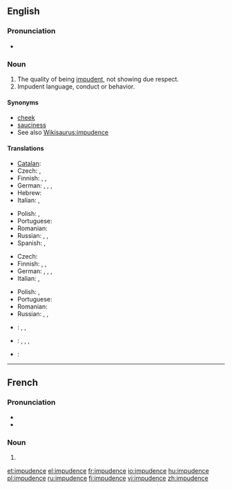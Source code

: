 ==English==

===Pronunciation===
* {{audio-IPA|en-us-impudent.ogg|/ˈɪmpjədəns/ (US)}}

===Noun===
{{en-noun|-}}

# The quality of being [[impudent]], not showing due respect.
# Impudent language, conduct or behavior.

====Synonyms====
* [[cheek]]
* [[sauciness]]
* See also [[Wikisaurus:impudence]]

====Translations====
{{trans-top|quality of being impudent}}
* [[Catalan]]: {{t|ca|impudència|f}}
* Czech: {{t-|cs|drzost|f}},  {{t-|cs|nestydatost|f}}
* Finnish: {{t-|fi|röyhkeys}}, {{t|fi|häpeämättömyys}}, {{t|fi|julkeus}}
* German: {{t-|de|Flegelei|f}}, {{t+|de|Frechheit|f}}, {{t+|de|Unverschämtheit|f}}, {{t-|de|Vermessenheit|f}}
* Hebrew: {{t|he|עזות-מצח|f|tr=azút-métzakh}}
* Italian: {{t-|it|impudenza|f}},  {{t+|it|sfrontatezza|f}}
{{trans-mid}}
* Polish: {{t+|pl|bezczelność|f}}, {{t-|pl|zuchwalstwo|n}}
* Portuguese: {{t|pt|imprudência|f}}
* Romanian: {{t-|ro|obrăznicie|f}}
* Russian: {{t+|ru|наглость|f}}, {{t+|ru|дерзость|f}}, {{t+|ru|нахальство|n}}
* Spanish: {{t|es|impudencia|f}}, {{t|es|descaro|m}}
{{trans-bottom}}

{{trans-top|impudent language, conduct or behavior}}
* Czech: {{t-|cs|drzost|f}}
* Finnish: {{t-|fi|röyhkeys}}, {{t|fi|häpeämättömyys}}, {{t|fi|julkeus}}
* German: {{t-|de|Flegelei|f}}, {{t+|de|Frechheit|f}}, {{t+|de|Unverschämtheit|f}}, {{t-|de|Vermessenheit|f}}
* Italian: {{t-|it|impudenza|f}},  {{t+|it|sfrontatezza|f}}
{{trans-mid}}
* Polish: {{t+|pl|bezczelność|f}}, {{t-|pl|zuchwalstwo|n}}
* Portuguese: {{t|pt|imprudência|f}}
* Romanian: {{t-|ro|obrăznicie|f}}
* Russian: {{t|ru|наглость|f}}, {{t|ru|дерзость|f}}, {{t|ru|нахальство|n}}
{{trans-bottom}}

{{checktrans-top}}
* {{ttbc|zh}}: {{t-|cmn|厚脸皮|sc=Hani}}, {{t-|cmn|厚颜|sc=Hani}}, {{t-|cmn|无耻|sc=Hani}}
* {{ttbc|et}}: {{t|et|lugupidamatus}}, {{t|et|ninakus}}, {{t|et|häbematus}}, {{t|et|jultumus}}
* {{ttbc|fr}}: {{t+|fr|impudence|f}}
{{trans-bottom}}

----

==French==

===Pronunciation===
* {{IPA|/ɛ̃.py.dɑ̃s/|lang=fr}}
* {{homophones|impudences}}

===Noun===
{{fr-noun|f}}

# {{l|en|impudence}}

[[et:impudence]]
[[el:impudence]]
[[fr:impudence]]
[[io:impudence]]
[[hu:impudence]]
[[pl:impudence]]
[[ru:impudence]]
[[fi:impudence]]
[[vi:impudence]]
[[zh:impudence]]